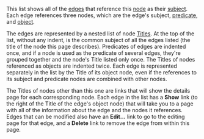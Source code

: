 <!-- Copyright (c)  2010  Glen E. Ivey
     Permission is granted to copy, distribute and/or modify this document
     under the terms of the GNU Free Documentation License, Version 1.3;
     with no Invariant Sections, no Front-Cover Texts, and no Back-Cover Texts.
     A copy of the license is in the file COPYING.DOCUMENTATION
  -->
This list shows all of the [http://wiki.wontology.org/wiki/help.php?title=WmHelp:GlossaryAtoO#anchor_Edge edges] that reference this [http://wiki.wontology.org/wiki/help.php?title=WmHelp:GlossaryAtoO#anchor_Node node] as their [http://wiki.wontology.org/wiki/help.php?title=WmHelp:GlossaryAtoO#anchor_Subject subject].  Each edge references three nodes, which are the edge's subject, [http://wiki.wontology.org/wiki/help.php?title=WmHelp:GlossaryAtoO#anchor_Predicate predicate], and [http://wiki.wontology.org/wiki/help.php?title=WmHelp:GlossaryAtoO#anchor_Object object].

The edges are represented by a nested list of node [http://wiki.wontology.org/wiki/help.php?title=WmHelp:GlossaryPtoZ#anchor_Title Titles].  At the top of the list, without any indent, is the common subject of all the edges listed (the title of the node this page describes).  Predicates of edges are indented once, and if a node is used as the predicate of several edges, they're grouped together and the node's Title listed only once.  The Titles of nodes referenced as objects are indented twice.  Each edge is represented separately in the list by the Title of its object node, even if the references to its subject and predicate nodes are combined with other nodes.

The Titles of nodes other than this one are links that will show the details page for each corresponding node.  Each edge in the list has a '''Show''' link (to the right of the Title of the edge's object node) that will take you to a page with all of the information about the edge and the nodes it references.  Edges that can be modified also have an '''Edit...''' link to go to the editing page for that edge, and a '''Delete''' link to remove the edge from within this page.
